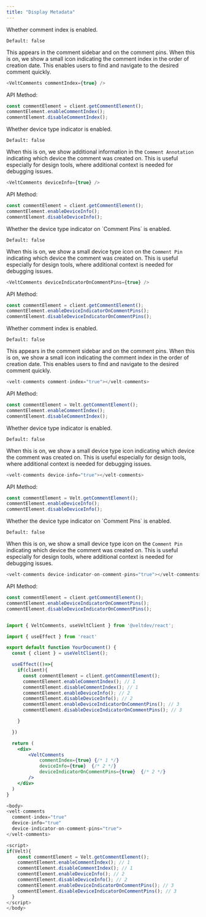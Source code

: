 ```yaml
---
title: "Display Metadata"
---
```



<Tabs>
<Tab title="React / Next.js">

<Steps titleSize="h2">
<Step title="Comment index">
Whether comment index is enabled.

`Default: false`

This appears in the comment sidebar and on the comment pins. When this is on, we show a small icon indicating the comment index in the order of creation date. This enables users to find and navigate to the desired comment quickly.

```js
<VeltComments commentIndex={true} />
````

API Method:

```jsx
const commentElement = client.getCommentElement();
commentElement.enableCommentIndex();
commentElement.disableCommentIndex();
```
</Step>
<Step title="Device Type Info">
Whether device type indicator is enabled.

`Default: false`

When this is on, we show additional information in the `Comment Annotation` indicating which device the comment was created on. This is useful especially for design tools, where additional context is needed for debugging issues.


```js
<VeltComments deviceInfo={true} />
````

API Method:

```jsx
const commentElement = client.getCommentElement();
commentElement.enableDeviceInfo();
commentElement.disableDeviceInfo();
```

</Step>

<Step title="Device Indicator on Comment Pins">
Whether the device type indicator on `Comment Pins` is enabled.

`Default: false`

When this is on, we show a small device type icon on the `Comment Pin` indicating which device the comment was created on. This is useful especially for design tools, where additional context is needed for debugging issues.


```js
<VeltComments deviceIndicatorOnCommentPins={true} />
````

API Method:

```jsx
const commentElement = client.getCommentElement();
commentElement.enableDeviceIndicatorOnCommentPins();
commentElement.disableDeviceIndicatorOnCommentPins();
```

</Step>


</Steps>

</Tab>

<Tab title="HTML">

<Steps titleSize="h2">
<Step title="Comment index">
Whether comment index is enabled.

`Default: false`

This appears in the comment sidebar and on the comment pins. When this is on, we show a small icon indicating the comment index in the order of creation date. This enables users to find and navigate to the desired comment quickly.

```js
<velt-comments comment-index="true"></velt-comments>
````

API Method:

```jsx
const commentElement = Velt.getCommentElement();
commentElement.enableCommentIndex();
commentElement.disableCommentIndex();
```
</Step>
<Step title="Device Type Info">
Whether device type indicator is enabled.

`Default: false`

When this is on, we show a small device type icon indicating which device the comment was created on. This is useful especially for design tools, where additional context is needed for debugging issues.


```js
<velt-comments device-info="true"></velt-comments>

````

API Method:

```jsx
const commentElement = Velt.getCommentElement();
commentElement.enableDeviceInfo();
commentElement.disableDeviceInfo();
```

</Step>

<Step title="Device Indicator on Comment Pins">
Whether the device type indicator on `Comment Pins` is enabled.

`Default: false`

When this is on, we show a small device type icon on the `Comment Pin` indicating which device the comment was created on. This is useful especially for design tools, where additional context is needed for debugging issues.


```js
<velt-comments device-indicator-on-comment-pins="true"></velt-comments>
````

API Method:

```jsx
const commentElement = client.getCommentElement();
commentElement.enableDeviceIndicatorOnCommentPins();
commentElement.disableDeviceIndicatorOnCommentPins();
```

</Step>

</Steps>

</Tab>

</Tabs>

<RequestExample>

```jsx React / Next.js

import { VeltComments, useVeltClient } from '@veltdev/react';

import { useEffect } from 'react'

export default function YourDocument() {
  const { client } = useVeltClient();

  useEffect(()=>{
    if(client){
      const commentElement = client.getCommentElement();
      commentElement.enableCommentIndex(); // 1 
      commentElement.disableCommentIndex(); // 1
      commentElement.enableDeviceInfo(); // 2 
      commentElement.disableDeviceInfo(); // 2
      commentElement.enableDeviceIndicatorOnCommentPins(); // 3
      commentElement.disableDeviceIndicatorOnCommentPins(); // 3

    }

  })

  return (
    <div>
        <VeltComments  
            commentIndex={true} {/* 1 */}
            deviceInfo={true}  {/* 2 */}
            deviceIndicatorOnCommentPins={true}  {/* 2 */}
        />
    </div>
  )
}
```
```js HTML
<body>
<velt-comments 
  comment-index="true" 
  device-info="true"
  device-indicator-on-comment-pins="true">
</velt-comments>

<script>
if(Velt){
    const commentElement = Velt.getCommentElement();
    commentElement.enableCommentIndex(); // 1 
    commentElement.disableCommentIndex(); // 1
    commentElement.enableDeviceInfo(); // 2 
    commentElement.disableDeviceInfo(); // 2
    commentElement.enableDeviceIndicatorOnCommentPins(); // 3
    commentElement.disableDeviceIndicatorOnCommentPins(); // 3
  }
</script>
</body>

```


</RequestExample>